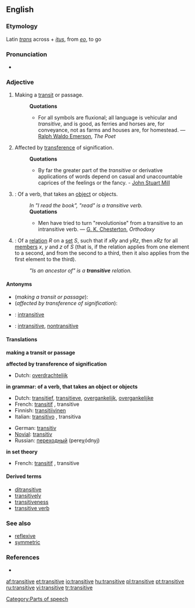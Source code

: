 ==English==

===Etymology===
Latin ''[[trans]]'' across + ''[[itus]]'', from ''[[eo]]'', to go

===Pronunciation===
*{{audio|en-us-transitive.ogg|Audio (US)}}


===Adjective===
{{en-adj-notcomp}}

# Making a [[transit]] or passage.
#:'''Quotations'''
#:*For all symbols are fluxional; all language is vehicular and ''transitive'', and is good, as ferries and horses are, for conveyance, not as farms and houses are, for homestead. — [[w:Ralph Waldo Emerson|Ralph Waldo Emerson]], ''The Poet''
# Affected by [[transference]] of signification.
#:'''Quotations'''
#:*By far the greater part of the ''transitive'' or derivative applications of words depend on casual and unaccountable caprices of the feelings or the fancy. - [[w:John Stuart Mill|John Stuart Mill]]
# {{grammar}}: Of a verb, that takes an [[object]] or objects.
#:''In "I read the book", "read" is a transitive verb.''
#:'''Quotations'''
#:*Men have tried to turn "revolutionise" from a transitive to an intransitive verb. — [[w:G. K. Chesterton|G. K. Chesterton]], ''Orthodoxy''
# {{settheory}}: Of a [[relation]] ''R'' on a [[set]] ''S'', such that if ''xRy'' and ''yRz'', then ''xRz'' for all [[member]]s ''x'', ''y'' and ''z'' of ''S'' (that is, if the relation applies from one element to a second, and from the second to a third, then it also applies from the first element to the third).
#:''"Is an ancestor of" is a '''transitive''' relation.''

====Antonyms====
*(''making a transit or passage''):
*(''affected by transference of signification''):
*{{grammar}}: [[intransitive]]
*{{settheory}}: [[intransitive]], [[nontransitive]]<!--meanings might well be slightly different-->

====Translations====
'''making a transit or passage'''
{{top}}
{{mid}}
{{bottom}}

'''affected by transference of signification'''
{{top}}
*Dutch: [[overdrachtelijk]]
{{mid}}
{{bottom}}

''' in grammar: of a verb, that takes an object or objects'''
{{top}}
*Dutch: [[transitief]], [[transitieve]], [[overgankelijk]], [[overgankelijke]]
*French: [[transitif]] {{m}}, transitive {{f}}
*Finnish: [[transitiivinen]]
*Italian: [[transitivo]] {{m}}, transitiva {{f}}
{{mid}}
*German: [[transitiv]]
*[[Novial]]: [[transitiv]]
*Russian: [[переходный]] (pereχódnyj)
{{bottom}}

'''in set theory'''
{{top}}
*French: [[transitif]] {{m}}, transitive {{f}}
{{mid}}
{{bottom}}

====Derived terms====
*[[ditransitive]]
*[[transitively]]
*[[transitiveness]]
*[[transitive verb]]

===See also===
*[[reflexive]]<!--mathematics sense-->
*[[symmetric]]<!--mathematics sense-->

===References===
*{{R:1913}}

[[Category:Parts of speech]]

[[af:transitive]]
[[et:transitive]]
[[io:transitive]]
[[hu:transitive]]
[[pl:transitive]]
[[pt:transitive]]
[[ru:transitive]]
[[vi:transitive]]
[[tr:transitive]]